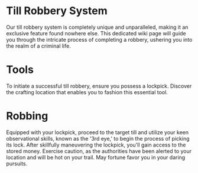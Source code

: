 # Till Robbery System
Our till robbery system is completely unique and unparalleled, making it an exclusive feature found nowhere else. This dedicated wiki page will guide you through the intricate process of completing a robbery, ushering you into the realm of a criminal life.

# Tools
To initiate a successful till robbery, ensure you possess a lockpick. Discover the crafting location that enables you to fashion this essential tool.

# Robbing
Equipped with your lockpick, proceed to the target till and utilize your keen observational skills, known as the '3rd eye,' to begin the process of picking its lock. After skillfully maneuvering the lockpick, you'll gain access to the stored money. Exercise caution, as the authorities have been alerted to your location and will be hot on your trail. May fortune favor you in your daring pursuits.